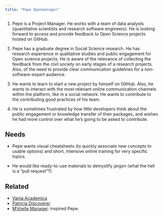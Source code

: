 ```yaml
---
title: "Pepe Openmanager"
---
```


1.  Pepe is a Project Manager. He works with a team of data analysts (quantitative scientists and research software engineers). He is looking forward to access and provide feedback to Open Science projects hosted on GitHub.

2.  Pepe has a graduate degree in Social Science research. He has research experience in qualitative studies and public engagement for Open science projects. He is aware of the relevance of collecting the feedback from the civil society on early stages of a research projects. Also, of the need to provide clear communication guidelines for a non-software-expert audience.

3.  He wants to learn to start a new project by himself on GitHub. Also, he wants to interact with the most relevant online communication channels within the platform, like in a social network. He wants to contribute to the contributing good practices of his team.

4.  He is sometimes frustrated by how little developers think about the public engagement or knowledge transfer of their packages, and wishes he had more control over what he’s going to be asked to contribute. 

## Needs

- Pepe wants visual cheatsheets (to quickly associate new concepts to usable options) and short, intensive online training for very specific topics.

- He would like ready-to-use materials to demystify jargon (what the hell is a "pull request"?).

## Related

-   [Vania Academica](vania-academica.qmd)
-   [Patricia Discoverer](patricia-discoverer.qmd)
-   [M'shelle Manager](https://rstudio-education.github.io/learner-personas/mshelle-manager/): inspired Pepe.

